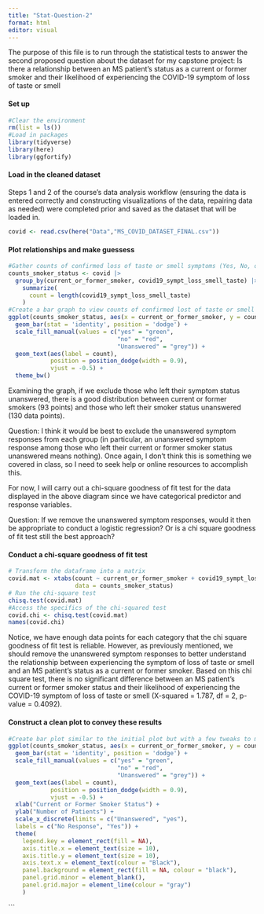 ```yaml
---
title: "Stat-Question-2"
format: html
editor: visual
---
```


The purpose of this file is to run through the statistical tests to answer the second proposed question about the dataset for my capstone project: Is there a relationship between an MS patient's status as a current or former smoker and their likelihood of experiencing the COVID-19 symptom of loss of taste or smell

#### Set up

```r
#Clear the environment
rm(list = ls())
#Load in packages 
library(tidyverse)
library(here)
library(ggfortify)
```

#### Load in the cleaned dataset

Steps 1 and 2 of the course's data analysis workflow (ensuring the data is entered correctly and constructing visualizations of the data, repairing data as needed) were completed prior and saved as the dataset that will be loaded in.

```r
covid <- read.csv(here("Data","MS_COVID_DATASET_FINAL.csv"))
```

#### Plot relationships and make guessess

```r
#Gather counts of confirmed loss of taste or smell symptoms (Yes, No, or empty), by current or former smoker status (Yes or Unanswered)
counts_smoker_status <- covid |> 
  group_by(current_or_former_smoker, covid19_sympt_loss_smell_taste) |>
    summarize(
      count = length(covid19_sympt_loss_smell_taste)
    )
#Create a bar graph to view counts of confirmed lost of taste or smell symptoms (Yes, No, or empty) by current or former smoker status (Yes or Unanswered)
ggplot(counts_smoker_status, aes(x = current_or_former_smoker, y = count, fill = covid19_sympt_loss_smell_taste)) +
  geom_bar(stat = 'identity', position = 'dodge') +
  scale_fill_manual(values = c("yes" = "green", 
                               "no" = "red", 
                               "Unanswered" = "grey")) + 
  geom_text(aes(label = count), 
            position = position_dodge(width = 0.9), 
            vjust = -0.5) +
  theme_bw()
```

Examining the graph, if we exclude those who left their symptom status unanswered, there is a good distribution between current or former smokers (93 points) and those who left their smoker status unanswered (130 data points).

Question: I think it would be best to exclude the unanswered symptom responses from each group (in particular, an unanswered symptom response among those who left their current or former smoker status unanswered means nothing). Once again, I don't think this is something we covered in class, so I need to seek help or online resources to accomplish this.

For now, I will carry out a chi-square goodness of fit test for the data displayed in the above diagram since we have categorical predictor and response variables.

Question: If we remove the unanswered symptom responses, would it then be appropriate to conduct a logistic regression? Or is a chi square goodness of fit test still the best approach?

#### Conduct a chi-square goodness of fit test

```r
# Transform the dataframe into a matrix
covid.mat <- xtabs(count ~ current_or_former_smoker + covid19_sympt_loss_smell_taste,
                   data = counts_smoker_status)
# Run the chi-square test
chisq.test(covid.mat)
#Access the specifics of the chi-squared test
covid.chi <- chisq.test(covid.mat)
names(covid.chi)
```

Notice, we have enough data points for each category that the chi square goodness of fit test is reliable. However, as previously mentioned, we should remove the unanswered symptom responses to better understand the relationship between experiencing the symptom of loss of taste or smell and an MS patient's status as a current or former smoker. Based on this chi square test, there is no significant difference between an MS patient's current or former smoker status and their likelihood of experiencing the COVID-19 symptom of loss of taste or smell (X-squared = 1.787, df = 2, p-value = 0.4092).

#### Construct a clean plot to convey these results

```r
#Create bar plot similar to the initial plot but with a few tweaks to make it more visually appealing
ggplot(counts_smoker_status, aes(x = current_or_former_smoker, y = count, fill = covid19_sympt_loss_smell_taste)) +
  geom_bar(stat = 'identity', position = 'dodge') +
  scale_fill_manual(values = c("yes" = "green", 
                               "no" = "red", 
                               "Unanswered" = "grey")) + 
  geom_text(aes(label = count), 
            position = position_dodge(width = 0.9), 
            vjust = -0.5) +
  xlab("Current or Former Smoker Status") +
  ylab("Number of Patients") +
  scale_x_discrete(limits = c("Unanswered", "yes"),
  labels = c("No Response", "Yes")) +
  theme(
    legend.key = element_rect(fill = NA),
    axis.title.x = element_text(size = 10), 
    axis.title.y = element_text(size = 10), 
    axis.text.x = element_text(colour = "Black"),
    panel.background = element_rect(fill = NA, colour = "black"),
    panel.grid.minor = element_blank(),
    panel.grid.major = element_line(colour = "gray")
    )
```

\`\`\`
